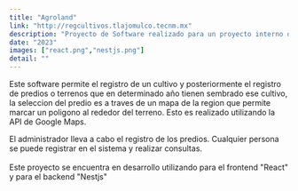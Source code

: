 ---
title: "Agroland"
link: "http://regcultivos.tlajomulco.tecnm.mx"
description: "Proyecto de Software realizado para un proyecto interno del Tecnologico"
date: "2023"
images: ["react.png","nestjs.png"]
detail: ""
---
Este software permite el registro de un cultivo y posteriormente
el registro de predios o terrenos que en determinado año tienen sembrado ese cultivo,
la seleccion del predio es a traves de un mapa de la region que permite marcar un
poligono al rededor del terreno.
Esto es realizado utilizando la API de Google Maps.

El administrador lleva a cabo el registro de los predios.
Cualquier persona se puede registrar en el sistema y realizar consultas.
<br /><br />
Este proyecto se encuentra en desarrollo utilizando para el frontend "React" y para el backend "Nestjs" 